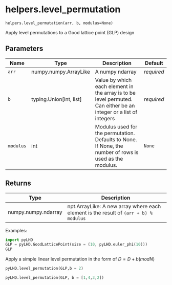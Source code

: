 # helpers.level_permutation { #pyLHD.helpers.level_permutation }

`helpers.level_permutation(arr, b, modulus=None)`

Apply level permutations to a Good lattice point (GLP) design

## Parameters

| Name      | Type                      | Description                                                                                                      | Default    |
|-----------|---------------------------|------------------------------------------------------------------------------------------------------------------|------------|
| `arr`     | numpy.numpy.ArrayLike     | A numpy ndarray                                                                                                  | _required_ |
| `b`       | typing.Union\[int, list\] | Value by which each element in the array is to be level permuted. Can either be an integer or a list of integers | _required_ |
| `modulus` | int                       | Modulus used for the permutation. Defaults to None. If None, the number of rows is used as the modulus.          | `None`     |

## Returns

| Type                | Description                                                                          |
|---------------------|--------------------------------------------------------------------------------------|
| numpy.numpy.ndarray | npt.ArrayLike: A new array where each element is the result of `(arr + b) % modulus` |

Examples:
```python
import pyLHD
GLP = pyLHD.GoodLatticePoint(size = (10, pyLHD.euler_phi(10)))
GLP
```
Apply a simple linear level permutation in the form of $D = D+b (mod N)$
```python
pyLHD.level_permutation(GLP,b = 2)
```
```python
pyLHD.level_permutation(GLP, b = [1,4,3,2])
```